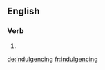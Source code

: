 
==English==

===Verb===
{{head|en}}

# {{present participle of|indulgence}}

[[de:indulgencing]]
[[fr:indulgencing]]